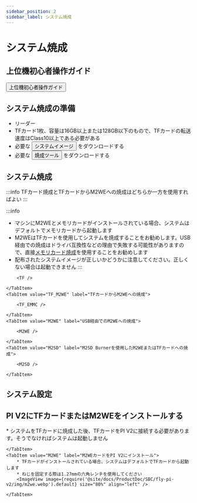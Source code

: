 ```yaml
---
sidebar_position: 2
sidebar_label: システム焼成
---
```



# システム焼成

## 上位機初心者操作ガイド

<Button variant="contained" disableElevation href="/docs/DebugDoc/baodian/host/">上位機初心者操作ガイド</Button>

## システム焼成の準備

* リーダー
* TFカード1枚、容量は16GB以上または128GB以下のもので、TFカードの転送速度はClass10以上である必要がある
* 必要な <Button variant="contained" disableElevation href="/docs/ResDownload/system-img/fly-c8">システムイメージ</Button> をダウンロードする
* 必要な <Button variant="contained" disableElevation href="/docs/ResDownload/auxiliary_software/">焼成ツール</Button> をダウンロードする

## システム焼成

:::info
TFカード焼成とTFカードからM2WEへの焼成はどちらか一方を使用すればよい
:::

:::info
* マシンにM2WEとメモリカードがインストールされている場合、システムはデフォルトでメモリカードから起動します
* M2WEはTFカードを使用してシステムを焼成することをお勧めします。USB経由での焼成はドライバ互換性などの理由で失敗する可能性がありますので、直接[メモリカード焼成](https://mellow-next.klipper.cn/docs/ProductDoc/SBC/fly-pi-v2/fly-os)を使用することをお勧めします
* 配布されたシステムイメージが正しいかどうかに注意してください。正しくない場合は起動できません
:::

<Tabs>
    <TabItem value="TF" label="TFカードに焼成" default>
        
        <TF />
        
    </TabItem>
    <TabItem value="TF_M2WE" label="TFカードからM2WEへの焼成">
        
        <TF_EMMC />

    </TabItem>
    <TabItem value="M2WE" label="USB経由でのM2WEへの焼成">
        
        <M2WE />

    </TabItem>
    <TabItem value="M2SD" label="M2SD Burnerを使用したM2WEまたはTFカードへの焼成">
        
        <M2SD />

    </TabItem>
</Tabs>

## システム設定

<CONFIG />

## PI V2にTFカードまたはM2WEをインストールする

<Tabs>
    <TabItem value="TF" label="TFカードをPI V2にインストール" default>
        * システムをTFカードに焼成した後、TFカードをPI V2に接続する必要があります。そうでなければシステムは起動しません
        <ImageView image={require('@site/docs/ProductDoc/SBC/fly-pi-v2/img/tf.webp').default} size="80%" align="left" />  

    </TabItem>
    <TabItem value="M2WE" label="M2WEカードをPI V2にインストール">
        * TFカードがインストールされている場合、システムはデフォルトでTFカードから起動します
        * ねじを固定する際は1.27mmの六角レンチを使用してください
        <ImageView image={require('@site/docs/ProductDoc/SBC/fly-pi-v2/img/m2we.webp').default} size="80%" align="left" />  

    </TabItem>
</Tabs>